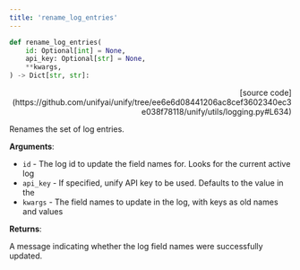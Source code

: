 ```yaml
---
title: 'rename_log_entries'
---
```


```python
def rename_log_entries(
    id: Optional[int] = None,
    api_key: Optional[str] = None,
    **kwargs,
) -> Dict[str, str]:
```

<p align="right">[source code](https://github.com/unifyai/unify/tree/ee6e6d08441206ac8cef3602340ec3e038f78118/unify/utils/logging.py#L634)</p>

Renames the set of log entries.

**Arguments**:

- `id` - The log id to update the field names for. Looks for the current active log
- `api_key` - If specified, unify API key to be used. Defaults to the value in the
- `kwargs` - The field names to update in the log, with keys as old names and values



**Returns**:

A message indicating whether the log field names were successfully updated.
